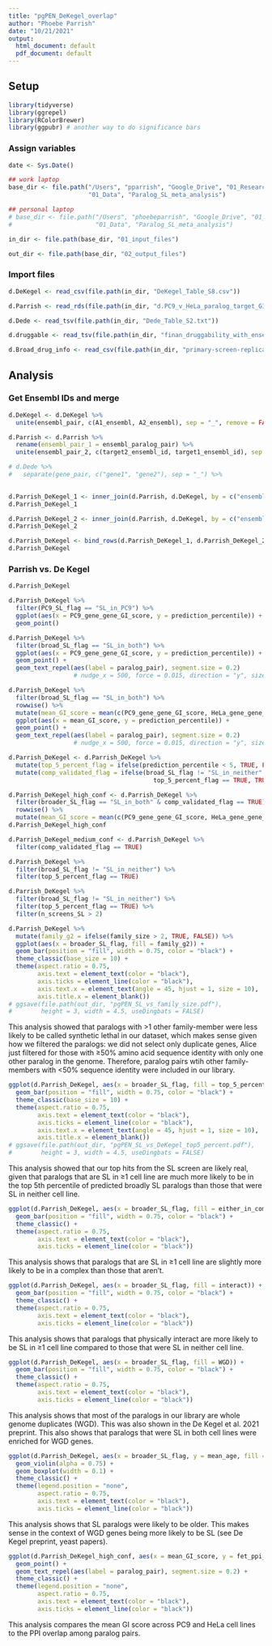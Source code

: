 ```yaml
---
title: "pgPEN_DeKegel_overlap"
author: "Phoebe Parrish"
date: "10/21/2021"
output:
  html_document: default
  pdf_document: default
---
```


## Setup

```r

library(tidyverse)
library(ggrepel)
library(RColorBrewer)
library(ggpubr) # another way to do significance bars

```


### Assign variables
```r

date <- Sys.Date()

## work laptop
base_dir <- file.path("/Users", "pparrish", "Google_Drive", "01_Research", "01_Projects", "01_Paralog_pgRNA",
                      "01_Data", "Paralog_SL_meta_analysis")

## personal laptop
# base_dir <- file.path("/Users", "phoebeparrish", "Google_Drive", "01_Research", "01_Projects", "01_Paralog_pgRNA",
#                       "01_Data", "Paralog_SL_meta_analysis")

in_dir <- file.path(base_dir, "01_input_files")

out_dir <- file.path(base_dir, "02_output_files")


```


### Import files

```r

d.DeKegel <- read_csv(file.path(in_dir, "DeKegel_Table_S8.csv"))

d.Parrish <- read_rds(file.path(in_dir, "d.PC9_v_HeLa_paralog_target_GI_wide_flag"))

d.Dede <- read_tsv(file.path(in_dir, "Dede_Table_S2.txt"))

d.druggable <- read_tsv(file.path(in_dir, "finan_druggability_with_ensembl_id.txt"))

d.Broad_drug_info <- read_csv(file.path(in_dir, "primary-screen-replicate-collapsed-treatment-info.csv"))

```

## Analysis

### Get Ensembl IDs and merge

```r

d.DeKegel <- d.DeKegel %>%
  unite(ensembl_pair, c(A1_ensembl, A2_ensembl), sep = "_", remove = FALSE) 

d.Parrish <- d.Parrish %>%
  rename(ensembl_pair_1 = ensembl_paralog_pair) %>%
  unite(ensembl_pair_2, c(target2_ensembl_id, target1_ensembl_id), sep = "_", remove = FALSE)

```

```r

# d.Dede %>%
#   separate(gene_pair, c("gene1", "gene2"), sep = "_") %>%
  

```


```r

d.Parrish_DeKegel_1 <- inner_join(d.Parrish, d.DeKegel, by = c("ensembl_pair_1" = "ensembl_pair"))
d.Parrish_DeKegel_1

d.Parrish_DeKegel_2 <- inner_join(d.Parrish, d.DeKegel, by = c("ensembl_pair_2" = "ensembl_pair"))
d.Parrish_DeKegel_2

d.Parrish_DeKegel <- bind_rows(d.Parrish_DeKegel_1, d.Parrish_DeKegel_2)
d.Parrish_DeKegel

```

### Parrish vs. De Kegel

```r

d.Parrish_DeKegel

d.Parrish_DeKegel %>%
  filter(PC9_SL_flag == "SL_in_PC9") %>%
  ggplot(aes(x = PC9_gene_gene_GI_score, y = prediction_percentile)) +
  geom_point()

d.Parrish_DeKegel %>%
  filter(broad_SL_flag == "SL_in_both") %>%
  ggplot(aes(x = PC9_gene_gene_GI_score, y = prediction_percentile)) +
  geom_point() +
  geom_text_repel(aes(label = paralog_pair), segment.size = 0.2) 
                  # nudge_x = 500, force = 0.015, direction = "y", size = 2)

d.Parrish_DeKegel %>%
  filter(broad_SL_flag == "SL_in_both") %>%
  rowwise() %>%
  mutate(mean_GI_score = mean(c(PC9_gene_gene_GI_score, HeLa_gene_gene_GI_score))) %>%
  ggplot(aes(x = mean_GI_score, y = prediction_percentile)) +
  geom_point() +
  geom_text_repel(aes(label = paralog_pair), segment.size = 0.2) 
                  # nudge_x = 500, force = 0.015, direction = "y", size = 2)

```

```r

d.Parrish_DeKegel <- d.Parrish_DeKegel %>%
  mutate(top_5_percent_flag = ifelse(prediction_percentile < 5, TRUE, FALSE)) %>%
  mutate(comp_validated_flag = ifelse(broad_SL_flag != "SL_in_neither" & 
                                        top_5_percent_flag == TRUE, TRUE, FALSE)) 

d.Parrish_DeKegel_high_conf <- d.Parrish_DeKegel %>%
  filter(broader_SL_flag == "SL_in_both" & comp_validated_flag == TRUE) %>%
  rowwise() %>%
  mutate(mean_GI_score = mean(c(PC9_gene_gene_GI_score, HeLa_gene_gene_GI_score)))
d.Parrish_DeKegel_high_conf

d.Parrish_DeKegel_medium_conf <- d.Parrish_DeKegel %>%
  filter(comp_validated_flag == TRUE)

```

```r

d.Parrish_DeKegel %>%
  filter(broad_SL_flag != "SL_in_neither") %>%
  filter(top_5_percent_flag == TRUE) 

d.Parrish_DeKegel %>%
  filter(broad_SL_flag != "SL_in_neither") %>%
  filter(top_5_percent_flag == TRUE) %>%
  filter(n_screens_SL > 2)

```


```r

d.Parrish_DeKegel %>%
  mutate(family_g2 = ifelse(family_size > 2, TRUE, FALSE)) %>%
  ggplot(aes(x = broader_SL_flag, fill = family_g2)) +
  geom_bar(position = "fill", width = 0.75, color = "black") +
  theme_classic(base_size = 10) +
  theme(aspect.ratio = 0.75,
        axis.text = element_text(color = "black"),
        axis.ticks = element_line(color = "black"),
        axis.text.x = element_text(angle = 45, hjust = 1, size = 10),
        axis.title.x = element_blank())
# ggsave(file.path(out_dir, "pgPEN_SL_vs_family_size.pdf"),
#        height = 3, width = 4.5, useDingbats = FALSE)

```

This analysis showed that paralogs with >1 other family-member were less likely to be called synthetic lethal in our dataset, which makes sense given how we filtered the paralogs: we did not select only duplicate genes, Alice just filtered for those with ≥50% amino acid sequence identity with only one other paralog in the genome. Therefore, paralog pairs wtih other family-members with <50% sequence identity were included in our library. 


```r

ggplot(d.Parrish_DeKegel, aes(x = broader_SL_flag, fill = top_5_percent_flag)) +
  geom_bar(position = "fill", width = 0.75, color = "black") +
  theme_classic(base_size = 10) +
  theme(aspect.ratio = 0.75,
        axis.text = element_text(color = "black"),
        axis.ticks = element_line(color = "black"),
        axis.text.x = element_text(angle = 45, hjust = 1, size = 10),
        axis.title.x = element_blank())
# ggsave(file.path(out_dir, "pgPEN_SL_vs_DeKegel_top5_percent.pdf"),
#        height = 3, width = 4.5, useDingbats = FALSE)

```

This analysis showed that our top hits from the SL screen are likely real, given that paralogs that are SL in ≥1 cell line are much more likely to be in the top 5th percentile of predicted broadly SL paralogs than those that were SL in neither cell line. 


```r

ggplot(d.Parrish_DeKegel, aes(x = broader_SL_flag, fill = either_in_complex)) +
  geom_bar(position = "fill", width = 0.75, color = "black") +
  theme_classic() +
  theme(aspect.ratio = 0.75,
        axis.text = element_text(color = "black"),
        axis.ticks = element_line(color = "black"))

```

This analysis shows that paralogs that are SL in ≥1 cell line are slightly more likely to be in a complex than those that aren't. 


```r

ggplot(d.Parrish_DeKegel, aes(x = broader_SL_flag, fill = interact)) +
  geom_bar(position = "fill", width = 0.75, color = "black") +
  theme_classic() +
  theme(aspect.ratio = 0.75,
        axis.text = element_text(color = "black"),
        axis.ticks = element_line(color = "black"))

```

This analysis shows that paralogs that physically interact are more likely to be SL in ≥1 cell line compared to those that were SL in neither cell line. 


```r

ggplot(d.Parrish_DeKegel, aes(x = broader_SL_flag, fill = WGD)) +
  geom_bar(position = "fill", width = 0.75, color = "black") +
  theme_classic() +
  theme(aspect.ratio = 0.75,
        axis.text = element_text(color = "black"),
        axis.ticks = element_line(color = "black"))

```

This analysis shows that most of the paralogs in our library are whole genome duplicates (WGD). This was also shown in the De Kegel et al. 2021 preprint. This also shows that paralogs that were SL in both cell lines were enriched for WGD genes. 


```r

ggplot(d.Parrish_DeKegel, aes(x = broader_SL_flag, y = mean_age, fill = broader_SL_flag)) +
  geom_violin(alpha = 0.75) + 
  geom_boxplot(width = 0.1) +
  theme_classic() +
  theme(legend.position = "none", 
        aspect.ratio = 0.75,
        axis.text = element_text(color = "black"),
        axis.ticks = element_line(color = "black"))

```

This analysis shows that SL paralogs were likely to be older. This makes sense in the context of WGD genes being more likely to be SL (see De Kegel preprint, yeast papers). 


```r

ggplot(d.Parrish_DeKegel_high_conf, aes(x = mean_GI_score, y = fet_ppi_overlap)) + 
  geom_point() +
  geom_text_repel(aes(label = paralog_pair), segment.size = 0.2) +
  theme_classic() +
  theme(legend.position = "none", 
        aspect.ratio = 0.75,
        axis.text = element_text(color = "black"),
        axis.ticks = element_line(color = "black"))

```

This analysis compares the mean GI score across PC9 and HeLa cell lines to the PPI overlap among paralog pairs. 
